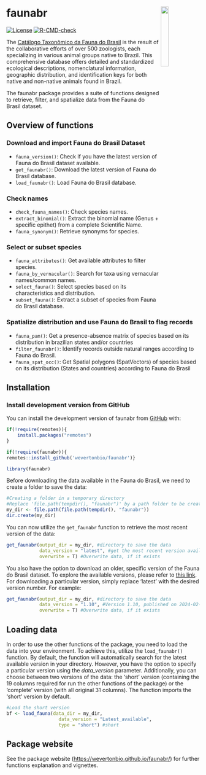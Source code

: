 
<!-- README.md is generated from README.Rmd. Please edit that file -->

# faunabr <img src="man/figures/logo.png" align="right" width="20%" height="20%"/>

<!-- badges: start -->

[![License](https://img.shields.io/badge/license-GPL%20(%3E=%203)-lightgrey.svg?style=flat)](http://www.gnu.org/licenses/gpl-3.0.html)
[![R-CMD-check](https://github.com/wevertonbio/faunabr/actions/workflows/R-CMD-check.yaml/badge.svg)](https://github.com/wevertonbio/faunabr/actions/workflows/R-CMD-check.yaml)
<!-- badges: end -->

The [Catálogo Taxonômico da Fauna do Brasil](http://fauna.jbrj.gov.br/fauna) is the result of the collaborative efforts of over 500 zoologists, each specializing in various animal groups native to Brazil. This comprehensive database offers detailed and standardized ecological descriptions, nomenclatural information, geographic distribution, and identification keys for both native and non-native animals found in Brazil.

The faunabr package provides a suite of functions designed to retrieve, filter, and spatialize data from the Fauna do Brasil dataset.

## Overview of functions

### Download and import Fauna do Brasil Dataset

- `fauna_version()`: Check if you have the latest version of Fauna do
  Brasil dataset available.
- `get_faunabr()`: Download the latest version of Fauna do Brasil
  database.
- `load_faunabr()`: Load Fauna do Brasil database.

### Check names

- `check_fauna_names()`: Check species names.
- `extract_binomial()`: Extract the binomial name (Genus + specific epithet)
  from a complete Scientific Name.
- `fauna_synonym()`: Retrieve synonyms for species.

### Select or subset species

- `fauna_attributes()`: Get available attributes to filter species.
- `fauna_by_vernacular()`: Search for taxa using vernacular names/common names.
- `select_fauna()`: Select species based on its characteristics and
  distribution.
- `subset_fauna()`: Extract a subset of species from Fauna do Brasil database.

### Spatialize distribution and use Fauna do Brasil to flag records

- `fauna_pam()`: Get a presence-absence matrix of species based on its 
distribution in brazilian states and/or countries
- `filter_faunabr()`: Identify records outside natural ranges according
  to Fauna do Brasil.
- `fauna_spat_occ()`: Get Spatial polygons (SpatVectors) of species based
  on its distribution (States and countries) according to Fauna do Brasil

## Installation

### Install development version from GitHub

You can install the development version of faunabr from
[GitHub](https://github.com/wevertonbio/faunabr) with:

``` r
if(!require(remotes)){
    install.packages("remotes")
}

if(!require(faunabr)){
remotes::install_github('wevertonbio/faunabr')}

library(faunabr)
```

Before downloading the data available in the Fauna do Brasil, we need to
create a folder to save the data:

``` r
#Creating a folder in a temporary directory
#Replace 'file.path(tempdir(), "faunabr")' by a path folder to be create in your computer
my_dir <- file.path(file.path(tempdir(), "faunabr"))
dir.create(my_dir)
```

You can now utilize the `get_faunabr` function to retrieve the most recent 
version of the data:

``` r
get_faunabr(output_dir = my_dir, #directory to save the data
            data_version = "latest", #get the most recent version available
            overwrite = T) #Overwrite data, if it exists
```

You also have the option to download an older, specific version of the Fauna do 
Brasil dataset. To explore the available versions, please refer to
[this link](https://ipt.jbrj.gov.br/jbrj/resource?r=catalogo_taxonomico_da_fauna_do_brasil).
For downloading a particular version, simply replace ‘latest’ with the
desired version number. For example:

``` r
get_faunabr(output_dir = my_dir, #directory to save the data
            data_version = "1.10", #Version 1.10, published on 2024-02-01
            overwrite = T) #Overwrite data, if it exists
```

## Loading data

In order to use the other functions of the package, you need to load the
data into your environment. To achieve this, utilize the `load_faunabr()` 
function. By default, the function will automatically search for the latest 
available version in your directory. However, you have the option to specify a 
particular version using the *data_version* parameter. Additionally, you can 
choose between two versions of the data: the ‘short’ version (containing the 19
columns required for run the other functions of the package) or the ‘complete’ 
version (with all original 31 columns). The function imports the ‘short’ version
by default.

``` r
#Load the short version
bf <- load_fauna(data_dir = my_dir,
                   data_version = "Latest_available",
                   type = "short") #short
```

## Package website

See the package website (<https://wevertonbio.github.io/faunabr/>) for
further functions explanation and vignettes.
